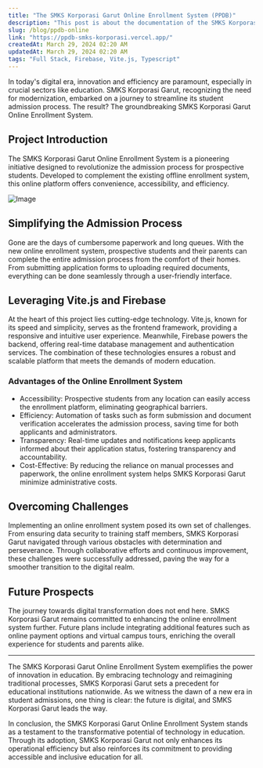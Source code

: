 ```yaml
---
title: "The SMKS Korporasi Garut Online Enrollment System (PPDB)"
description: "This post is about the documentation of the SMKS Korporasi Garut Online Enrollment System (PPDB) web project."
slug: /blog/ppdb-online
link: "https://ppdb-smks-korporasi.vercel.app/"
createdAt: March 29, 2024 02:20 AM
updatedAt: March 29, 2024 02:20 AM
tags: "Full Stack, Firebase, Vite.js, Typescript"
---
```


In today's digital era, innovation and efficiency are paramount, especially in crucial sectors like education. SMKS Korporasi Garut, recognizing the need for modernization, embarked on a journey to streamline its student admission process. The result? The groundbreaking SMKS Korporasi Garut Online Enrollment System.

## Project Introduction

The SMKS Korporasi Garut Online Enrollment System is a pioneering initiative designed to revolutionize the admission process for prospective students. Developed to complement the existing offline enrollment system, this online platform offers convenience, accessibility, and efficiency.

<Image
  src="https://lh3.googleusercontent.com/d/1ChgmfExl-GT9LA_SZt7PSdRYBYM3MBKd=s2000"
  alt="Image"
  className="object-cover rounded-md overflow-hidden"
  width={2000}
  height={2500}
/>

## Simplifying the Admission Process

Gone are the days of cumbersome paperwork and long queues. With the new online enrollment system, prospective students and their parents can complete the entire admission process from the comfort of their homes. From submitting application forms to uploading required documents, everything can be done seamlessly through a user-friendly interface.

## Leveraging Vite.js and Firebase

At the heart of this project lies cutting-edge technology. Vite.js, known for its speed and simplicity, serves as the frontend framework, providing a responsive and intuitive user experience. Meanwhile, Firebase powers the backend, offering real-time database management and authentication services. The combination of these technologies ensures a robust and scalable platform that meets the demands of modern education.

### Advantages of the Online Enrollment System

- Accessibility: Prospective students from any location can easily access the enrollment platform, eliminating geographical barriers.
- Efficiency: Automation of tasks such as form submission and document verification accelerates the admission process, saving time for both applicants and administrators.
- Transparency: Real-time updates and notifications keep applicants informed about their application status, fostering transparency and accountability.
- Cost-Effective: By reducing the reliance on manual processes and paperwork, the online enrollment system helps SMKS Korporasi Garut minimize administrative costs.

## Overcoming Challenges

Implementing an online enrollment system posed its own set of challenges. From ensuring data security to training staff members, SMKS Korporasi Garut navigated through various obstacles with determination and perseverance. Through collaborative efforts and continuous improvement, these challenges were successfully addressed, paving the way for a smoother transition to the digital realm.

## Future Prospects

The journey towards digital transformation does not end here. SMKS Korporasi Garut remains committed to enhancing the online enrollment system further. Future plans include integrating additional features such as online payment options and virtual campus tours, enriching the overall experience for students and parents alike.

---

The SMKS Korporasi Garut Online Enrollment System exemplifies the power of innovation in education. By embracing technology and reimagining traditional processes, SMKS Korporasi Garut sets a precedent for educational institutions nationwide. As we witness the dawn of a new era in student admissions, one thing is clear: the future is digital, and SMKS Korporasi Garut leads the way.

In conclusion, the SMKS Korporasi Garut Online Enrollment System stands as a testament to the transformative potential of technology in education. Through its adoption, SMKS Korporasi Garut not only enhances its operational efficiency but also reinforces its commitment to providing accessible and inclusive education for all.
